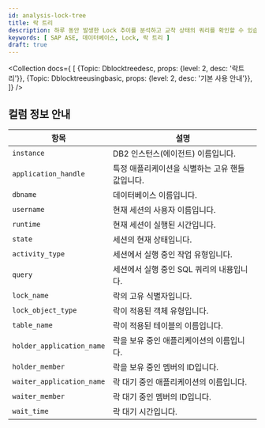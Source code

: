 ```yaml
---
id: analysis-lock-tree
title: 락 트리
description: 하루 동안 발생한 Lock 추이를 분석하고 교착 상태의 쿼리를 확인할 수 있습니다.
keywords: [ SAP ASE, 데이터베이스, Lock, 락 트리 ]
draft: true
---
```



<Collection docs={
  [
    {Topic: Dblocktreedesc, props: {level: 2, desc: '락트리'}},
    {Topic: Dblocktreeusingbasic, props: {level: 2, desc: '기본 사용 안내'}},
  ]}
/>

## 컬럼 정보 안내

| 항목 | 설명 |
| -- | -- |
| `instance`            | DB2 인스턴스(에이전트) 이름입니다. |
| `application_handle`  | 특정 애플리케이션을 식별하는 고유 핸들 값입니다. |
| `dbname`              | 데이터베이스 이름입니다.  |
| `username`            | 현재 세션의 사용자 이름입니다. |
| `runtime`             | 현재 세션이 실행된 시간입니다. |
| `state`               | 세션의 현재 상태입니다. |
| `activity_type`       | 세션에서 실행 중인 작업 유형입니다. |
| `query`               | 세션에서 실행 중인 SQL 쿼리의 내용입니다. |
| `lock_name`              | 락의 고유 식별자입니다. |
| `lock_object_type`       | 락이 적용된 객체 유형입니다. |
| `table_name`             | 락이 적용된 테이블의 이름입니다. |
| `holder_application_name`| 락을 보유 중인 애플리케이션의 이름입니다. |
| `holder_member`          | 락을 보유 중인 멤버의 ID입니다. |
| `waiter_application_name`| 락 대기 중인 애플리케이션의 이름입니다. |
| `waiter_member`          | 락 대기 중인 멤버의 ID입니다. |
| `wait_time`              | 락 대기 시간입니다. |